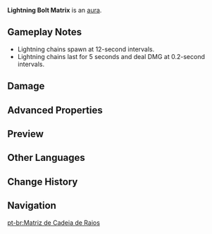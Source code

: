{{Status Infobox
|image      = Lightning Bolt Matrix.png
|type       = Auras
|appearance = [[Spiral Abyss]];[[Domain]]s
|domain     = Hidden Palace of Lianshan Formula
|domain2    = Midsummer Courtyard
|domain3    = Hidden Palace of Zhou Formula
|effect     = 2 lightning chains will appear and deal {{Color|Electro DMG}} when a character touches them. 
}}
'''Lightning Bolt Matrix''' is an [[aura]].

==Gameplay Notes==
* Lightning chains spawn at 12-second intervals.
* Lightning chains last for 5 seconds and deal DMG at 0.2-second intervals.

==Damage==
{{Environmental Damage|0.6|lightning chains|truedamage=2}}

==Advanced Properties==
{{Advanced Properties
|gu      = 1U
|icdtag  = none
|poise   = 30
|impulse = 1
}}

==Preview==
{{Preview
|f1 = Lightning Bolt Matrix Preview
}}

==Other Languages==
{{Other Languages
|en      = Lightning Bolt Matrix
|zhs     = 雷光矩阵
|zhs_rm  = Léiguāng Jǔzhèn
|zht     = 雷光矩陣
|zht_rm  = Léiguāng Jǔzhèn
|zh_tl   = Lightning Matrix
|ja      = 雷光のマトリックス
|ja_rm   = Raikou no Matorikkusu
|ja_tl   = Matrix of Lightning
|ko      = {{tt|뇌광행렬|雷光行列}}
|ko_tl   = Lightning Matrix
|es      = Formación relámpago
|es_tl   = Lightning Bolt Formation
|fr      = Périmètre de foudre
|fr_tl   = Lightning Bolt Perimeter
|ru      = Матрица молний
|ru_tl   = Lightning Matrix
|th      = Lightning Bolt Matrix
|vi      = Ma Trận Sấm Sét
|vi_tl   = 
|de      = Matrix der Blitzschläge
|de_tl   = Matrix of Lightning Bolts
|id      = Lightning Bolt Matrix
|pt      = Matriz de Cadeia de Raios
|pt_tl   = 
|tr      = Şimşek Matrisi
|tr_tl   = 
|it      = Matrice della Lampomania
|it_tl   = 
}}

==Change History==
{{Change History|1.0}}

==Navigation==
{{Ley Line Disorder Navbox}}

[[pt-br:Matriz de Cadeia de Raios]]